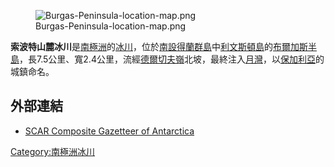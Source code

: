 [[Image:Burgas-Peninsula-location-map.png|thumb]]


'''索波特山麓冰川'''是[[南極洲|南極洲]]的[[冰川|冰川]]，位於[[南設得蘭群島|南設得蘭群島]]中[[利文斯頓島|利文斯頓島]]的[[布爾加斯半島|布爾加斯半島]]，長7.5公里、寬2.4公里，流經[[德爾切夫嶺|德爾切夫嶺]]北坡，最終注入[[月灣|月灣]]，以[[保加利亞|保加利亞]]的城鎮命名。

{{coord|62|37|15|S|59|54|00|W|display=title}}

==外部連結==
* [http://data.aad.gov.au/aadc/gaz/scar/ SCAR Composite Gazetteer of Antarctica]

{{Antarctica-geo-stub}}
[[Category:南極洲冰川|Category:南極洲冰川]]